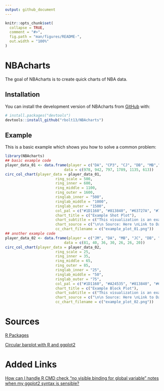 ```yaml
---
output: github_document
---
```


<!-- README.md is generated from README.Rmd. Please edit that file -->

```r
knitr::opts_chunk$set(
  collapse = TRUE,
  comment = "#>",
  fig.path = "man/figures/README-",
  out.width = "100%"
)
```

# NBAcharts

<!-- badges: start -->
<!-- badges: end -->

The goal of NBAcharts is to create quick charts of NBA data. 

## Installation

You can install the development version of NBAcharts from [GitHub](https://github.com/) with:

``` r
# install.packages("devtools")
devtools::install_github("rbolt13/NBAcharts")
```

## Example

This is a basic example which shows you how to solve a common problem:

```r
library(NBAcharts)
## basic example code
player_data_01 <- data.frame(player = c("DA", "CP3", "CJ", "DB", "MB","CP"),
                           data = c(978, 942, 797, 1789, 1135, 613))
circ_col_chart(player_data = player_data_01,
                       ring_scale = 500, 
                       ring_inner = 600,
                       ring_middle = 1100,
                       ring_outer = 1600,
                       ringlab_inner = "500",
                       ringlab_middle = "1000",
                       ringlab_outer = "1500",
                       col_pal = c("#1D1160", "#813840", "#63727A", "#723010", "#000000", "#F9AD1B"),
                       chart_title = c("Example Shot Plot"),
                       chart_subtitle = c("This visualization is an example."),
                       chart_source = c("\n\n Source: Here \nLink to Data: here"),
                       cc_chart_filename = c("example_plot_01.png"))
## another example code
player_data_02 <- data.frame(player = c("JM", "DA", "MB", "JC", "DB", "BB", "CP"),
                           data = c(81, 40, 36, 30, 26, 26, 20))
circ_col_chart(player_data = player_data_02,
                       ring_scale = 25, 
                       ring_inner = 35,
                       ring_middle = 65,
                       ring_outer = 85,
                       ringlab_inner = "25",
                       ringlab_middle = "50",
                       ringlab_outer = "75",
                       col_pal = c("#1D1160", "#A24535", "#813840", "#63727A", "#723010", "#000000", "#F9AD1B"),
                       chart_title = c("Example Block Plot"),
                       chart_subtitle = c("This visualization is an example."),
                       chart_source = c("\n\n Source: Here \nLink to Data: here"),
                       cc_chart_filename = c("example_plot_02.png"))

```

# Sources 

[R Packages](https://r-pkgs.org/index.html)

[Circular barplot with R and ggplot2](https://r-graph-gallery.com/web-circular-barplot-with-R-and-ggplot2.html)

# Added Links

[How can I handle R CMD check "no visible binding for global variable" notes when my ggplot2 syntax is sensible?](https://stackoverflow.com/questions/9439256/how-can-i-handle-r-cmd-check-no-visible-binding-for-global-variable-notes-when)

